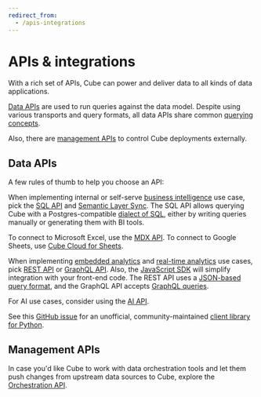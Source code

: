 ```yaml
---
redirect_from:
  - /apis-integrations
---
```


# APIs & integrations

With a rich set of APIs, Cube can power and deliver data to all kinds of data
applications.

<Diagram src="https://ucarecdn.com/df9de86e-4829-4c9d-9882-0984fbd8c719/" />

[Data APIs](#data-apis) are used to run queries against the data model.
Despite using various transports and query formats, all data APIs share common
[querying concepts][ref-queries].

Also, there are [management APIs](#management-apis) to control Cube deployments
externally.

## Data APIs

A few rules of thumb to help you choose an API:

When implementing internal or self-serve [business intelligence][cube-issbi] use
case, pick the [SQL API][ref-sql-api] and [Semantic Layer Sync][ref-sls]. The
SQL API allows querying Cube with a Postgres-compatible [dialect of
SQL][ref-sql-syntax], either by writing queries manually or generating them with
BI tools.

To connect to Microsoft Excel, use the [MDX API][ref-mdx-api]. To connect to Google Sheets, use [Cube Cloud for Sheets][ref-cube-cloud-for-sheets].

When implementing [embedded analytics][cube-ea] and [real-time
analytics][cube-rta] use cases, pick [REST API][ref-rest-api] or [GraphQL
API][ref-graphql-api]. Also, the [JavaScript SDK][ref-js-sdk] will simplify
integration with your front-end code. The REST API uses a [JSON-based query
format][ref-json-syntax], and the GraphQL API accepts [GraphQL
queries][ref-graphql-syntax].

For AI use cases, consider using the [AI API][ref-ai-api].

<ReferenceBox>

See this [GitHub issue](https://github.com/cube-js/cube/issues/1744#issuecomment-2291680777)
for an unofficial, community-maintained [client library for Python](https://github.com/mharrisb1/cube-http-client).

</ReferenceBox>

## Management APIs

In case you'd like Cube to work with data orchestration tools and let them push
changes from upstream data sources to Cube, explore the [Orchestration
API][ref-orchestration-api].

[cube-issbi]: https://cube.dev/use-cases/semantic-layer
[cube-ea]: https://cube.dev/use-cases/embedded-analytics
[cube-rta]: https://cube.dev/use-cases/real-time-analytics
[ref-queries]: /product/apis-integrations/queries
[ref-sql-api]: /product/apis-integrations/sql-api
[ref-rest-api]: /product/apis-integrations/rest-api
[ref-graphql-api]: /product/apis-integrations/graphql-api
[ref-mdx-api]: /product/apis-integrations/mdx-api
[ref-ai-api]: /product/apis-integrations/ai-api
[ref-orchestration-api]: /product/apis-integrations/orchestration-api
[ref-sls]: /product/apis-integrations/semantic-layer-sync
[ref-js-sdk]: /product/apis-integrations/javascript-sdk
[ref-sql-syntax]: /product/apis-integrations/sql-api#querying-fundamentals
[ref-json-syntax]: /product/apis-integrations/rest-api/query-format
[ref-graphql-syntax]: /product/apis-integrations/graphql-api#getting-started
[ref-cube-cloud-for-sheets]: /product/apis-integrations/google-sheets